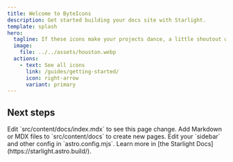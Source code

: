 ```yaml
---
title: Welcome to ByteIcons
description: Get started building your docs site with Starlight.
template: splash
hero:
  tagline: If these icons make your projects dance, a little shoutout would be awesome 🕺🏼
  image:
    file: ../../assets/houston.webp
  actions:
    - text: See all icons
      link: /guides/getting-started/
      icon: right-arrow
      variant: primary
---
```



## Next steps

<CardGrid stagger>
  <Card title="Optimized for most frameworks ..." icon="rocket">
    Edit `src/content/docs/index.mdx` to see this page change.
  </Card>
  <Card title="... or optimize it yourself" icon="information">
    Add Markdown or MDX files to `src/content/docs` to create new pages.
  </Card>
  <Card title="Request new icons" icon="pencil">
    Edit your `sidebar` and other config in `astro.config.mjs`.
  </Card>
  <Card title="Learn more on Github" icon="github">
    Learn more in [the Starlight Docs](https://starlight.astro.build/).
  </Card>
</CardGrid>
